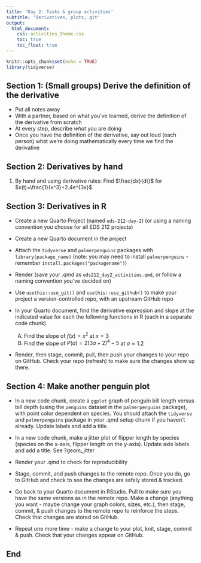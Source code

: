 ```yaml
---
title: 'Day 2: Tasks & group activities'
subtitle: 'Derivatives, plots, git'
output: 
  html_document:
    css: activities_theme.css
    toc: true
    toc_float: true
---
```


```r
knitr::opts_chunk$set(echo = TRUE)
library(tidyverse)
```

## Section 1: (Small groups) Derive the definition of the derivative

- Put all notes away
- With a partner, based on what you've learned, derive the definition of the derivative from scratch
- At every step, describe *what* you are doing
- Once you have the definition of the derivative, say out loud (each person) what we're doing mathematically every time we find the derivative

## Section 2: Derivatives by hand

1. By hand and using derivative rules: Find $\frac{dx}{dt}$ for $x(t)=\frac{1}{x^3}+2.4e^{3x}$

## Section 3: Derivatives in R

- Create a new Quarto Project (named `eds-212-day-2`) (or using a naming convention you choose for all EDS 212 projects)
- Create a new Quarto document in the project
- Attach the `tidyverse` and `palmerpenguins` packages with `library(package_name)` (note: you may need to install `palmerpenguins` - remember `install.packages("packagename")`)
- Render (save your .qmd as `eds212_day2_activities.qmd`, or follow a naming convention you've decided on)
- Use `usethis::use_git()` and `usethis::use_github()` to make your project a version-controlled repo, with an upstream GitHub repo
- In your Quarto document, find the derivative expression and slope at the indicated value for each the following functions in R (each in a separate code chunk).

  A) Find the slope of $f(x)=x^2$ at $x = 3$
  B) Find the slope of $P(a)=2(3a+2)^4-5$ at $a = 1.2$

- Render, then stage, commit, pull, then push your changes to your repo on GitHub. Check your repo (refresh) to make sure the changes show up there.

## Section 4: Make another penguin plot

- In a new code chunk, create a `ggplot` graph of penguin bill length versus bill depth (using the `penguins` dataset in the `palmerpenguins` package), with point color dependent on species. You should attach the `tidyverse` and `palmerpenguins` package in your .qmd setup chunk if you haven't already. Update labels and add a title.

- In a new code chunk, make a jitter plot of flipper length by species (species on the x-axis, flipper length on the y-axis). Update axis labels and add a title. See ?geom_jitter 

- Render your .qmd to check for reproducibility

- Stage, commit, and push changes to the remote repo. Once you do, go to GitHub and check to see the changes are safely stored & tracked. 

- Go back to your Quarto document in RStudio. Pull to make sure you have the same versions as in the remote repo. Make a change (anything you want - maybe change your graph colors, sizes, etc.), then stage, commit, & push changes to the remote repo to reinforce the steps. Check that changes are stored on GitHub.

- Repeat one more time - make a change to your plot, knit, stage, commit & push. Check that your changes appear on GitHub. 

## End

